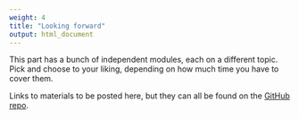 ```yaml
---
weight: 4
title: "Looking forward"
output: html_document
---
```


This part has a bunch of independent modules, each on a different topic. Pick and choose to your liking, depending on how much time you have to cover them.

Links to materials to be posted here, but they can all be found on the 
[GitHub repo](https://github.com/rstudio-education/datascience-box).
